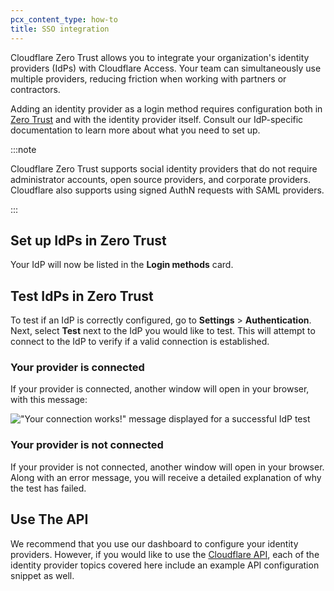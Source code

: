 ```yaml
---
pcx_content_type: how-to
title: SSO integration
---
```



Cloudflare Zero Trust allows you to integrate your organization's identity providers (IdPs) with Cloudflare Access. Your team can simultaneously use multiple providers, reducing friction when working with partners or contractors.

Adding an identity provider as a login method requires configuration both in [Zero Trust](https://one.dash.cloudflare.com) and with the identity provider itself. Consult our IdP-specific documentation to learn more about what you need to set up.

:::note

Cloudflare Zero Trust supports social identity providers that do not require administrator accounts, open source providers, and corporate providers. Cloudflare also supports using signed AuthN requests with SAML providers.

:::

## Set up IdPs in Zero Trust

<Render file="access/idp-integration" />

Your IdP will now be listed in the **Login methods** card.

## Test IdPs in Zero Trust

To test if an IdP is correctly configured, go to **Settings** > **Authentication**. Next, select **Test** next to the IdP you would like to test. This will attempt to connect to the IdP to verify if a valid connection is established.

### Your provider is connected

If your provider is connected, another window will open in your browser, with this message:

!["Your connection works!" message displayed for a successful IdP test](~/assets/images/cloudflare-one/identity/connected-idp.png)

### Your provider is not connected

If your provider is not connected, another window will open in your browser. Along with an error message, you will receive a detailed explanation of why the test has failed.

## Use The API

We recommend that you use our dashboard to configure your identity providers. However, if you would like to use the [Cloudflare API](https://api.cloudflare.com/), each of the identity provider topics covered here include an example API configuration snippet as well.

